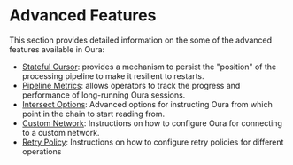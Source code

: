 # Advanced Features

This section provides detailed information on the some of the advanced features available in Oura:

- [Stateful Cursor](advanced/stateful_cursor): provides a mechanism to persist the "position" of the processing pipeline to make it resilient to restarts.
- [Pipeline Metrics](advanced/pipeline_metrics): allows operators to track the progress and performance of long-running Oura sessions.
- [Intersect Options](advanced/intersect_options): Advanced options for instructing Oura from which point in the chain to start reading from.
- [Custom Network](advanced/custom_network): Instructions on how to configure Oura for connecting to a custom network.
- [Retry Policy](advanced/retry_policy): Instructions on how to configure retry policies for different operations
